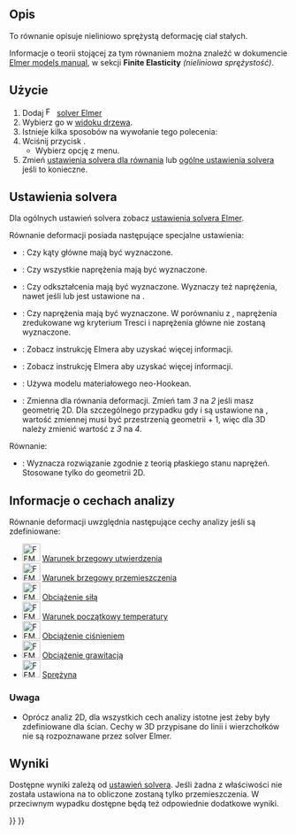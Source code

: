 <languages/>

{{Docnav
|[[FEM_EquationElasticity/pl|Równanie elastyczności]]
|[[FEM_EquationElectrostatic/pl|Równanie elektrostatyczne]]
|[[FEM_Workbench/pl|środowisko pracy MES]]
|IconL=FEM_EquationElasticity.svg
|IconR=FEM_EquationElectrostatic.svg
|IconC=Workbench_FEM.svg
}}

{{GuiCommand/pl
|Name=FEM EquationDeformation
|Name/pl=MES: Równanie deformacji
|MenuLocation=Rozwiąż → Równania mechaniczne → Równanie deformacji
|Workbenches=[[FEM_Workbench/pl|MES]]
|Version=0.21
|SeeAlso=[[FEM_EquationElasticity/pl|Równanie elastyczności]], [[FEM_tutorial/pl|Poradnik MES]]
}}

<span id="Description"></span>
==Opis==

To równanie opisuje nieliniowo sprężystą deformację ciał stałych.

Informacje o teorii stojącej za tym równaniem można znaleźć w dokumencie [http://www.elmerfem.org/blog/documentation/ Elmer models manual], w sekcji '''Finite Elasticity''' ''(nieliniowa sprężystość)''.

<span id="Usage"></span>
==Użycie==

# Dodaj [[Image:FEM_SolverElmer.svg|16px|link=FEM_SolverElmer#Equations]] [[FEM_SolverElmer/pl#Równania|solver Elmer]]
# Wybierz go w [[Tree_view/pl|widoku drzewa]].
# Istnieje kilka sposobów na wywołanie tego polecenia:
# Wciśnij przycisk {{Button|[[Image:FEM_EquationDeformation.svg|16px]] [[FEM_EquationDeformation/pl|Równanie deformacji]]}}.
#* Wybierz opcję {{MenuCommand|Rozwiąż → Równania mechaniczne → Równanie deformacji}} z menu.
# Zmień [[#Ustawienia_solvera|ustawienia solvera dla równania]] lub [[FEM_SolverElmer_SolverSettings/pl|ogólne ustawienia solvera]] jeśli to konieczne.

<span id="Solver_Settings"></span>
==Ustawienia solvera==

Dla ogólnych ustawień solvera zobacz [[FEM_SolverElmer_SolverSettings/pl|ustawienia solvera Elmer]].

Równanie deformacji posiada następujące specjalne ustawienia:
* {{PropertyData|Calculate Pangle}}: Czy kąty główne mają być wyznaczone.
* {{PropertyData|Calculate Principal}}: Czy wszystkie naprężenia mają być wyznaczone.
* {{PropertyData|Calculate Strains}}: Czy odkształcenia mają być wyznaczone. Wyznaczy też naprężenia, nawet jeśli {{PropertyData|Calculate Principal}} lub {{PropertyData|Calculate Stresses}} jest ustawione na {{false/pl}}.
* {{PropertyData|Calculate Stresses}}: Czy naprężenia mają być wyznaczone. W porównaniu z {{PropertyData|Calculate Principal}}, naprężenia zredukowane wg kryterium Tresci i naprężenia główne nie zostaną wyznaczone.
* {{PropertyData|Initialize State Variables}}: Zobacz instrukcję Elmera aby uzyskać więcej informacji.
* {{PropertyData|Mixed Formulation}}: Zobacz instrukcję Elmera aby uzyskać więcej informacji.
* {{PropertyData|Neo Hookean Model}}: Używa modelu materiałowego neo-Hookean.
* {{PropertyData|Variable}}: Zmienna dla równania deformacji. Zmień tam ''3'' na ''2'' jeśli masz geometrię 2D. Dla szczególnego przypadku gdy {{PropertyData|Mixed Formulation}} i {{PropertyData|Neo Hookean Model}} są ustawione na {{true/pl}}, wartość zmiennej musi być przestrzenią geometrii + 1, więc dla 3D należy zmienić wartość z ''3'' na ''4''.

Równanie:
* {{PropertyData|Plane Stress}}: Wyznacza rozwiązanie zgodnie z teorią płaskiego stanu naprężeń. Stosowane tylko do geometrii 2D.

<span id="Analysis_Feature_Information"></span>
==Informacje o cechach analizy==

Równanie deformacji uwzględnia następujące cechy analizy jeśli są zdefiniowane:

* [[Image:FEM_ConstraintFixed.svg|32px]] [[FEM_ConstraintFixed/pl|Warunek brzegowy utwierdzenia]]
* [[Image:FEM_ConstraintDisplacement.svg|32px]] [[FEM_ConstraintDisplacement/pl|Warunek brzegowy przemieszczenia]]
* [[Image:FEM_ConstraintForce.svg|32px]] [[FEM_ConstraintForce/pl|Obciążenie siłą]]
* [[Image:FEM_ConstraintInitialTemperature.svg|32px]] [[FEM_ConstraintInitialTemperature/pl|Warunek początkowy temperatury]]
* [[Image:FEM_ConstraintPressure.svg|32px]] [[FEM_ConstraintPressure/pl|Obciążenie ciśnieniem]]
* [[Image:FEM_ConstraintSelfWeight.svg|32px]] [[FEM_ConstraintSelfWeight/pl|Obciążenie grawitacją]]
* [[Image:FEM_ConstraintSpring.svg|32px]] [[FEM_ConstraintSpring/pl|Sprężyna]]

<span id="Note"></span>
===Uwaga===

* Oprócz analiz 2D, dla wszystkich cech analizy istotne jest żeby były zdefiniowane dla ścian. Cechy w 3D przypisane do linii i wierzchołków nie są rozpoznawane przez solver Elmer.

<span id="Results"></span>
==Wyniki==

Dostępne wyniki zależą od [[#Ustawienia_solvera|ustawień solvera]]. Jeśli żadna z właściwości {{PropertyData|Calculate *}} nie została ustawiona na {{true/pl}} to obliczone zostaną tylko przemieszczenia. W przeciwnym wypadku dostępne będą też odpowiednie dodatkowe wyniki.


{{Docnav
|[[FEM_EquationElasticity/pl|Równanie elastyczności]]
|[[FEM_EquationElectrostatic/pl|Równanie elektrostatyczne]]
|[[FEM_Workbench/pl|środowisko pracy MES]]
|IconL=FEM_EquationElasticity.svg
|IconR=FEM_EquationElectrostatic.svg
|IconC=Workbench_FEM.svg
}}

{{FEM Tools navi{{#translation:}}}}
{{Userdocnavi{{#translation:}}}}